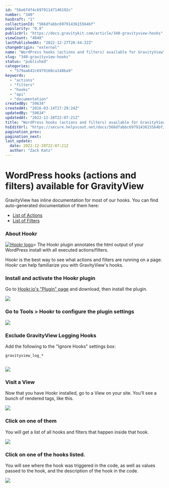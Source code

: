 ```yaml
---
id: "56e6f4f4c69791147146192c"
number: "340"
hasDraft: "1"
collectionId: "566dfabbc6979143615564bf"
popularity: "0.8"
publicUrl: "https://docs.gravitykit.com/article/340-gravityview-hooks"
viewCount: "4048"
lastPublishedAt: "2022-12-27T20:44:32Z"
changeOrigin: "external"
name: "WordPress hooks (actions and filters) available for GravityView"
slug: "340-gravityview-hooks"
status: "published"
categories: 
  - "579aa642c6979160ca148ba9"
keywords: 
  - "actions"
  - "filters"
  - "hooks"
  - "api"
  - "documentation"
createdBy: "59634"
createdAt: "2016-03-14T17:29:24Z"
updatedBy: "59634"
updatedAt: "2022-12-28T22:07:21Z"
title: "WordPress hooks (actions and filters) available for GravityView"
hsEditUrl: "https://secure.helpscout.net/docs/566dfabbc6979143615564bf/article/56e6f4f4c69791147146192c"
pagination_prev: 
pagination_next: 
last_update:
  date: 2022-12-28T22:07:21Z
  author: "Zack Katz"
---
```


# WordPress hooks (actions and filters) available for GravityView

GravityView has inline documentation for most of our hooks. You can find auto-generated documentation of them here:

- [List of Actions](https://codex.gravityview.co/actions.html)
- [List of Filters](https://codex.gravityview.co/filters.html)

### About Hookr

[](http://hookr.io/plugin/) [![Hookr logo](https://www.gravitykit.com/wp-content/uploads/2018/01/about-hookr.png?1457976519)](http://hookr.io/plugin/)> The Hookr plugin annotates the html output of your WordPress install with all executed actions/filters.

Hookr is the best way to see what actions and filters are running on a page. Hookr can help familiarize you with GravityView's hooks.

### Install and activate the Hookr plugin

Go to [Hookr.io's "Plugin" page](https://hookr.io/plugin/) and download, then install the plugin.

![](https://www.gravitykit.com/wp-content/uploads/2018/01/install-and-activate-the-hookr-plugin.png?1457976519)

### Go to Tools &gt; Hookr to configure the plugin settings

![](https://www.gravitykit.com/wp-content/uploads/2018/01/go-to-tools-gt-hookr-to-configure-the-plugin-settings.png?1457976520)

### Exclude GravityView Logging Hooks

Add the following to the "Ignore Hooks" settings box:

```
gravityview_log_*
				
```

![](https://www.gravitykit.com/wp-content/uploads/2018/01/exclude-gravityview-logging-hooks.png?1457976521)

### Visit a View

Now that you have Hookr installed, go to a View on your site. You'll see a bunch of rendered tags, like this.

![](https://www.gravitykit.com/wp-content/uploads/2018/01/visit-a-view.png?1457976522)

### Click on one of them

You will get a list of all hooks and filters that happen inside that hook.

![](https://www.gravitykit.com/wp-content/uploads/2018/01/click-on-one-of-them.png?1457976522)

### Click on one of the hooks listed.

You will see where the hook was triggered in the code, as well as values passed to the hook, and the description of the hook in the code.

![](https://www.gravitykit.com/wp-content/uploads/2018/01/click-on-one-of-the-hooks-listed.png?1457976523)

